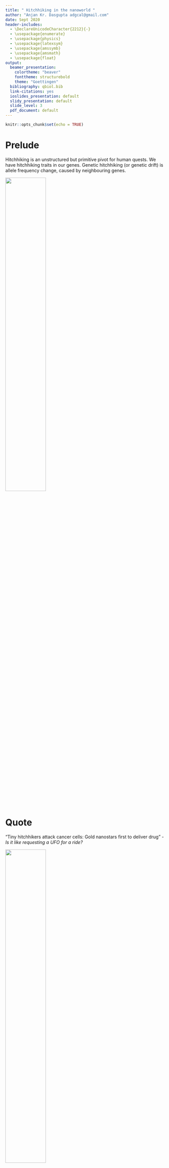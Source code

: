 ```yaml
---
title: " Hitchhiking in the nanoworld "
author: "Anjan Kr. Dasgupta adgcal@gmail.com"
date: Sept 2020
header-includes:
  - \DeclareUnicodeCharacter{2212}{-}
  - \usepackage{enumerate}
  - \usepackage{physics}
  - \usepackage{latexsym}
  - \usepackage{amssymb}
  - \usepackage{amsmath}
  - \usepackage{float}
output:
  beamer_presentation:
    colortheme: "beaver"
    fonttheme: structurebold
    theme: "Goettingen"
  bibliography: qbiol.bib
  link-citations: yes
  ioslides_presentation: default
  slidy_presentation: default
  slide_level: 3
  pdf_document: default
---
```

  

```r
knitr::opts_chunk$set(echo = TRUE)
```


# Prelude 
\small
Hitchhiking is an unstructured but primitive pivot for human quests. We have hitchhiking traits in our genes. Genetic hitchhiking (or genetic drift) is allele frequency change, caused by neighbouring genes.

![](hij1.png){width=50%}


# Quote

\small
"Tiny hitchhikers attack cancer cells: Gold nanostars first to deliver drug" - *Is it like requesting a UFO for a ride?*

![](hij2.png){width=50%}




# Failed in Bio - Created nano

- Nanotechnology has evolved as a result of some inherent shortcoming of related branches of science e.g., biology. 
- Feynman realized, one needs a science like nanotechnology only after he was frustrated with his biology PostDoc.



# Definitions 

- **Nanoscience** is the study of structures and materials on an ultra-small scale (A nanometre is one billionth of a metre).The physical and chemical properties of matter change at the nano level.

- **Nanotechnology** has the potential to revolutionise a diverse range of fields, from health care to manufacturing,agriculture to environment, textile to sensing.

# Nanomaterials Database
If 50% or more of the constituent particles of a material in the number size distribution have one or more external dimensions in the size range 1 nm to 100 nm, then the material is a nanomaterial.

- <http://www.pubvinas.com>
- <https://cananolab.nci.nih.gov/caNanoLab/#/>



# Classification 
The classification of nanomaterials is based on the

- *number of dimensions of a material, which are outside the nanoscale (<100 nm) range*.

# Examples of Dimensionality variations

\small
## 0D
Accordingly, in zero-dimensional (0D) nanomaterials all the dimensions are measured within the nanoscale (they are essentially  tiny 3D materials). **Qdots** are often termed as 0D material. 

## 1D
In one-dimensional nanomaterials (1D), one dimension is outside the nanoscale. **Borophene,Graphene,SAM**

## 2D 
In two-dimensional nanomaterials (2D), two dimensions are outside the nanoscale. **Nanofibres,Nanorod,Nanotube,Nanowire,Quantum wire**

## 3D 
Three-dimensional nanomaterials (3D) are materials that are not confined to the nanoscale in any dimension. This class can contain **bulk powders, dispersions of nanoparticles, bundles of nanowires, and nanotubes as well as multi-nanolayers**.




# Nano-Trends 

![Nanotrend](nano_interest.png)

# Our Nanotour began in the year 2006 
![](nanobio.png)

# First ever nanobio meet ever held

![](nanobio2006.png)

# The Nanocentre proposal
The proposal for the nanocentre cameout in the next year - A signifcant portion of the proposal contained the small progress that we achieved in our lab at that time.
![](crnn_pad.png)





# 0.0 
- We started our almost random nanowalk in the year 2006 
- Jaydeep was working on folding of a protein which most of the protein scientists avoid, but many medical biologists love 
- It was hemoglobin
- The clinical angle came out from the fact that the hemoglobin structure varies considerably in a disease called thalassemia
- With the help of Dr. P.Sen who was in possession of copper nanoparticles (using top down ball mill methods) we attempted to strudy Hb folding using CuNP




# 1.10

![](PhD_jadp.png){width=90%}

# 1.11

- In the mean time a new student Tapan (late Tapan Das) synthesized AuNP in our lab. 
- Jaydeep thought it worth trying to probe hemoglobin folding using AuNP
- Here is what we got 




# 1.12
![](PhD_jaydp1.png)

# 1.21

- Ranjita was contemporary to Jaydeep and was gaining experience in a MD simulation  project.
- She joined in my newly funded DST project on protein Glycation

# 1.22

- Ranjita cameout with an interesting obsevation that there is a **systematic but compensatory unfolding of protein**  it is subjected to synthtic glycation.
- She published a comprehensive paper on this topic in the BBA.
- We thought it worth trying to probe the glycation level using Au seeding
- The result was that different level of glycation led to different sizes of AuNP formation (shoing different colors). 
- A primitive glycation sensor was reported



# 1.23
![](Phd_Ranjita.png){width=120%}


# 1.31 
![](PhD_Shib1.png)

# 1.32 
![](PhD_Shib2.png)

# 1.41
- Just when Jaydeep Ranjita and Shibsekhar were experimenting on sensing some clinically important protein phenomena, Santi joined. 
- When nothing interesting was happening to him for a  year long spell, he thought of exploring the possibility of chaperons properties of AuNP. 



# 1.42 
![](PhD_santi0.png)



# 1.43
- But this was not all. He looked into protein glycation from another perspective.
- Not as glycation sensor
- But as antiglycating agent


# 1.44 
![](PhD_Santi1.png)


# 1.51
- Our first tryst with cancel cell nanoparticle interaction started with Hirak.
- What became a solid new finding by Hirak was the cell specificity of the nanoparticle interaction. 
- The other new finding was selectivity of the size distribution - some nano-sizes were more probable than others. 


# 1.52 
![](PhD_HPT.png)

# 1.61
- Then came Sarita
- Sarita wanted to try silver nanoparticle 
- The rule of the thumb was that she wanted to do something totally different - Being from chemistry she was fascinated by the chirality concept. 
- She started studying chilarlity of AgNPs. 

# 1.62

![](PhD_SAR.png)


# 1.71
- It was a memorable moment in the lab when Raja joined 
- like everyone else in the lab he wanted to do  something new and totally different. 
- I asked him to probe into a challenging problem in biology 
- Role of static magnetic field. 

# 1.72 
![](PhD_Raja.png)

# 1.71
- Tamoghna was the first person in the lab to try carbon nanomaterial 
- He got himself trained in IIT Kanpur to an expert in carbon nanomaterial
- After some efforts he came up with the idea of studying interaction of SWNT and lipids. 

# 1.72 

![](PhD_Tamo.png)

# 1.81
- Azhar used nanotechnology of eye disease. 
- He is still doing something related to nanotechnology of the cornea. 
- But here is what he did during his PhD


# 1.82 
![](PhD_Azh.png)



# 1.91
- Abhishek was one student who made me nervous as he was a plant science student, a background unfamiliar to me.
- Abhishek started working on the spectrscopic studies on plant photosynthtic system 
- In the process he came up with an interesting sensing behaviour of Chl A Nanoparticle. 

# 1.92 

![](PhD_Abhishek.png)


# 2.11

- I am now describing the concluding part of my nanotour.
- It was Sanhita who started looking in nanointerface of biofilm 
- She started with conceptualizing a oxygen sensor 
- She then came up with the idea of introducing a nano-inspired synthetic biology. By conjugating the microbial surface with magnetic NP, and then using SMF. 
- She also made some interesting observation on interaction with biofilms with a 2D Dirac material (graphene) . 

# 2.12 
![](PhD_Sanhi1.png)



# 2.13

![](PhD_Sanhi2.png)

# 2.14

![](PhD_Sanhi3.png)


# Back to basics 

The equation expressing the extinction cross section of a spherical nanoparticle within the quasistatic approximation is given by:

\begin{equation}
C_{ext}= 24 \pi^2 R^3 \frac{ \epsilon_m ^{1.5} }{\lambda} \cdot \frac{\epsilon_2}{(\epsilon_1+2\epsilon_M)^2+\epsilon_2^2}
\end{equation}


# Why this simple explanation fails?
- The equation  predicts that the resonant condition will be independent of the particle size i.e., $\epsilon_1=-2\epsilon_M$ is independent of R. 
- But we know that the plasmon resonance changes as the partcle size becomes smaller
- Drude equation that overcomes the limitations of the free electron gas approximation.

# Modified Drude 
If $\gamma$ is a medium dependent damping factor,
\begin{align}
\omega_p= \sqrt{\frac{me^2}{m_{eff}\epsilon_0}}\\
\epsilon(\omega,k)= 1- \frac{\omega_p^2}{\omega.(\omega+i\gamma)-\beta^2k^2} + \epsilon_{IB}(\omega)
\end{align}
The resonance then becomes size dependent. 

# A particle in a box approach - The size & shape effect

 **Spherical nanoparticle**:
\begin{equation}
E_{nl}=\frac{\hbar^2\chi_{nl}^2}{2m_eR^2}
\end{equation}
where, $\chi_{nl}$ in the n-th root of the i-th order spherical Bessel function. </p>
**Cubic nanoparticle**:

\begin{equation}
E_{nml}=\frac{\hbar^2\pi^2}{2m_e a^2}(n^2+m^2+l^2)
\end{equation}


# Miepython 
\tiny
We use a simulation perspective of Mie scattering
is a pure Python module to calculate light scattering by non-absorbing, partially-absorbing, or perfectly conducting spheres.

```
import numpy as np
import matplotlib.pyplot as plt
import miepython


# wavelength in microns

radius = 0.1            # in microns
num = len(ref_lam)
m = ref_n-1.0j*ref_k
x = 2*np.pi*radius/ref_lam

qqabs = np.zeros(num)
qqsca = np.zeros(num)

for i in range(num) :
    qext, qsca, qback, g = miepython.mie(m[i],x[i])
    qabs = qext - qsca
    qqabs[i]=qabs*np.pi*radius**2
    qqsca[i]=qsca*np.pi*radius**2
    
plt.plot(ref_lam*1000, qqabs, color='blue')
plt.plot(ref_lam*1000, qqsca, color='red')

plt.title(r"Gold Spheres 100nm diameter")
plt.xlabel("Wavelength (nm)")
plt.ylabel(r"Cross Section ($\mu$m$^2$)")
plt.annotate("absorption", xy=(700,0.01), color='blue')
plt.annotate("scattering", xy=(750,0.1), color='red')
plt.show()
```

# Plasmon simulation 

![](newim.png){width=80%}

# A note for the "unsmarts"

When size of the NP is reduced from 100 nm to 30 nm 
- Scattering intensity is lowered relative to the absorbance 
- The intensity of both scattering and absorbance lowers
- With higher wavelength scattering is red-shifted to a signifiant extent,absorbance slifgtly blue shifted. 
# The Sensing lies in the eye of the detector

\small
- Why there is Difference of the Absrobance and Fluoresence  detections system?
- Those who have tried to measure plasmon resonance using different detection system will relaize that we often get significant variations in the plasmonic frequency when we use spectrophotometer (abs based) as compared a fluorimeter (scattering based). 
- The design of nanosensors may be enriched if these basics of nanoscience are clearer to us.

# Future Directions 

- The main challenges in nanotechnology are the following:
- Existential;Will the technology will merge with other sister disciplines or it will retain an indepndent existence 
- How nanotechnology can merge with other trending disciplines like chip development and/or big data 
- How nanoscience can contribute to the emerging disciplinces of qunatum biology/qunatum computation. 
- It is however important for us to realize that we will never have a technology that is sub-nano, but would retain the identity of molecules constituting a given material. 
- Below nanoscale the atoms are no more atoms , and the science therein belongs to a different world of physics (subatomic). 


# Deep learning the Nanoworld

- We are poor in **nano-aerosol** interaction. It will be interesting to probe how nanoforms can be exploited in sanitizing the air quality or removing the undesirable toxicants from air. 
- Nanotechnology may be used in the **pulp and paper** industry
- **Medical textiles** for Nanofiber-based 'smart' dressings.
- Printed papers using **nanoparticle based electronic component** (inks of graphene, gold and silver being already available)
- We may use **nanomaterials for developing effective sanitations** (important post-covid step). 
- Deeper understanding of biomaterials nanmaterial interaction interaction would enable us to make smarter sensors.  
# Gunther Stent's Prediction & a Ray og Hope 

- Gunther Stent predicted that our undestanding in molecular biology has come to saturation 
- We can only add information and no knowldge in molecular biology
- It was just after that the restriction enzymes were discovered and molecylar biology underwent a second revolution. 

# Nanosnart to NanoGate

https://phys.org/news/2020-09-nanoparticle-based-architecture-nanoparticle-neural-networks.html


# Their story 
- Then they calculated the number of nanoparticle nodes needed to functionally complete Boolean logic operators on the neural network. 
- The hardware relied on covalently modified nanostructures on a lipid chip for multiple executions. 
- They tested the reset function of the system for reusability by dehybridizing all DNA assemblies after exchanging the buffer solution in the setup. 
- The reset allowed thiolated DNAs alone to remain on the nanoparticles, thereby returning to the initial state for the next function.

# Nano- AI 
![](nnet_nano.png)

# At the END
![](thanks.png)